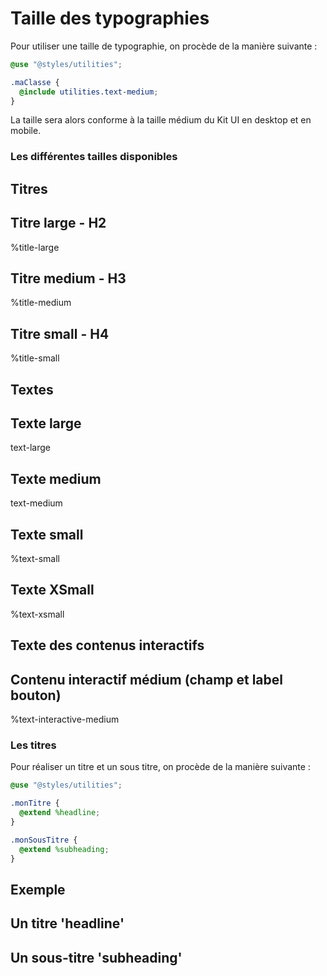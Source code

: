 
<Meta title="Toolbox/Typography"/>

# Taille des typographies

Pour utiliser une taille de typographie, on procède de la manière suivante :
```scss
@use "@styles/utilities";

.maClasse {
  @include utilities.text-medium;
}
```
La taille sera alors conforme à la taille médium du Kit UI en desktop et en mobile.

### Les différentes tailles disponibles
<Canvas>
    <Story name="Example - Taille de police">
        <div className="typographie">
            <section className="title">
                <h2>Titres</h2>
                <div className="title-large">
                    <h2>Titre large - H2</h2>
                    <p>%title-large</p>
                </div>
                <div className="title-medium">
                    <h2>Titre medium - H3</h2>
                    <p>%title-medium</p>
                </div>
                <div className="title-small">
                    <h2>Titre small - H4</h2>
                    <p>%title-small</p>
                </div>
            </section>
            <section className="text">
                <h2>Textes</h2>
                <div className="text-large">
                    <h2>Texte large</h2>
                    <p>text-large</p>
                </div>
                <div className="text-medium">
                    <h2>Texte medium</h2>
                    <p>text-medium</p>
                </div>
                <div className="text-small">
                    <h2>Texte small</h2>
                    <p>%text-small</p>
                </div>
                <div className="text-xsmall">
                    <h2>Texte XSmall</h2>
                    <p>%text-xsmall</p>
                </div>
            </section>
            <section className="text-interactive">
                <h2>Texte des contenus interactifs</h2>
                <div className="text-interactive-medium">
                    <h2>Contenu interactif médium (champ et label bouton)</h2>
                    <p>%text-interactive-medium</p>
                </div>
                <div>
                    <div className="text-interactive-example">
                        <InputText className="text-interactive-example-input" label="Label du champ" placeholder="Contenu du champ"/>
                        <ButtonComponent label="label du bouton"/>
                    </div>
                </div>
            </section>
        </div>
    </Story>
</Canvas>


### Les titres

Pour réaliser un titre et un sous titre, on procède de la manière suivante :

```scss
@use "@styles/utilities";

.monTitre {
  @extend %headline;
}

.monSousTitre {
  @extend %subheading;
}
```

## Exemple

<Canvas>
    <Story name="Example - Titre et sous-titre">
        <h2 className="titre-headline">Un titre 'headline'</h2>
        <h2 className="titre-subheading">Un sous-titre 'subheading'</h2>
    </Story>
</Canvas>
